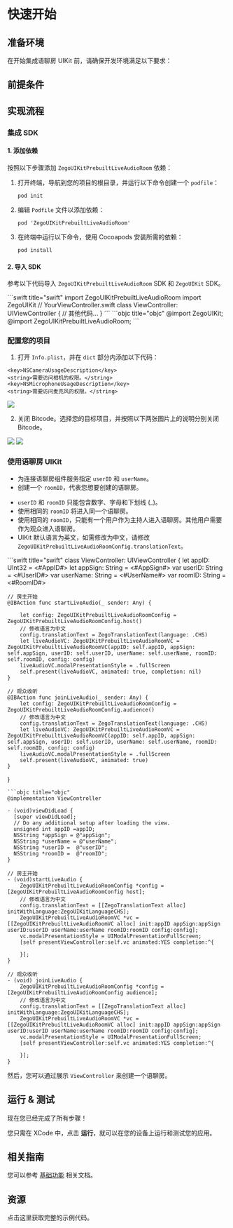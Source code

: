 
# 快速开始


## 准备环境

在开始集成语聊房 UIKit 前，请确保开发环境满足以下要求：

<EnviromentRequiremenZh/>

## 前提条件

<UIKitCreateAccountAndServicesZh/>

## 实现流程

### 集成 SDK

#### 1. 添加依赖

按照以下步骤添加 `ZegoUIKitPrebuiltLiveAudioRoom` 依赖：

1. 打开终端，导航到您的项目的根目录，并运行以下命令创建一个 `podfile`：
    ```
    pod init
    ```
2. 编辑 `Podfile` 文件以添加依赖：
    ```
    pod 'ZegoUIKitPrebuiltLiveAudioRoom'
    ```
3. 在终端中运行以下命令，使用 Cocoapods 安装所需的依赖：
    ```
    pod install
    ```

#### 2. 导入 SDK

参考以下代码导入 `ZegoUIKitPrebuiltLiveAudioRoom` SDK 和 `ZegoUIKit` SDK。

<CodeGroup>
```swift title="swift"
import ZegoUIKitPrebuiltLiveAudioRoom
import ZegoUIKit
// YourViewController.swift
class ViewController: UIViewController {
    // 其他代码...
}
```
```objc title="objc"
@import ZegoUIKit;
@import ZegoUIKitPrebuiltLiveAudioRoom;
```
</CodeGroup>

### 配置您的项目

1. 打开 `Info.plist`，并在 `dict` 部分内添加以下代码：
```plist
<key>NSCameraUsageDescription</key>
<string>需要访问相机的权限。</string>
<key>NSMicrophoneUsageDescription</key>
<string>需要访问麦克风的权限。</string>
```
<Frame width="512" height="auto" caption="">
  <img src="https://storage.zego.im/sdk-doc/Pics/ZegoUIKit/iOS/add_mic_camera_permissions.png" />
</Frame>

2. 关闭 Bitcode。选择您的目标项目，并按照以下两张图片上的说明分别关闭 Bitcode。
<Frame width="512" height="auto" caption="">
  <img src="https://storage.zego.im/sdk-doc/Pics/ZegoUIKit/iOS/project_bitcode.png" />
</Frame>
<Frame width="512" height="auto" caption="">
  <img src="https://storage.zego.im/sdk-doc/Pics/ZegoUIKit/iOS/pods_bitcode.png" />
</Frame>

### 使用语聊房 UIKit

- 为连接语聊房组件服务指定 `userID` 和 `userName`。
- 创建一个 `roomID`，代表您想要创建的语聊房。

<Note title="说明">

- `userID` 和 `roomID` 只能包含数字、字母和下划线 (_)。
- 使用相同的 `roomID` 将进入同一个语聊房。
- 使用相同的 `roomID`，只能有一个用户作为主持人进入语聊房。其他用户需要作为观众进入语聊房。
- UIKit 默认语言为英文，如需修改为中文，请修改 `ZegoUIKitPrebuiltLiveAudioRoomConfig.translationText`。
</Note>

<CodeGroup>
```swift title="swift"
class ViewController: UIViewController {
    let appID: UInt32 = <#AppID#>
    let appSign: String = <#AppSign#>
    var userID: String = <#UserID#>
    var userName: String = <#UserName#>
    var roomID: String = <#RoomID#>
    
    // 房主开始
    @IBAction func startLiveAudio(_ sender: Any) {
        
        let config: ZegoUIKitPrebuiltLiveAudioRoomConfig = ZegoUIKitPrebuiltLiveAudioRoomConfig.host()
        // 修改语言为中文
        config.translationText = ZegoTranslationText(language: .CHS)
        let liveAudioVC: ZegoUIKitPrebuiltLiveAudioRoomVC = ZegoUIKitPrebuiltLiveAudioRoomVC(appID: self.appID, appSign: self.appSign, userID: self.userID, userName: self.userName, roomID: self.roomID, config: config)
        liveAudioVC.modalPresentationStyle = .fullScreen
        self.present(liveAudioVC, animated: true, completion: nil)
    }
    
    // 观众收听
    @IBAction func joinLiveAudio(_ sender: Any) {
        let config: ZegoUIKitPrebuiltLiveAudioRoomConfig = ZegoUIKitPrebuiltLiveAudioRoomConfig.audience()
        // 修改语言为中文
        config.translationText = ZegoTranslationText(language: .CHS)
        let liveAudioVC: ZegoUIKitPrebuiltLiveAudioRoomVC = ZegoUIKitPrebuiltLiveAudioRoomVC(appID: self.appID, appSign: self.appSign, userID: self.userID, userName: self.userName, roomID: self.roomID, config: config)
        liveAudioVC.modalPresentationStyle = .fullScreen
        self.present(liveAudioVC, animated: true)
    }
}
```
```objc title="objc"
@implementation ViewController

- (void)viewDidLoad {
  [super viewDidLoad];
  // Do any additional setup after loading the view.
  unsigned int appID =appID;
  NSString *appSign = @"appSign";
  NSString *userName = @"userName";
  NSString *userID =  @"userID";
  NSString *roomID =  @"roomID";
}

// 房主开始
- (void)startLiveAudio {
    ZegoUIKitPrebuiltLiveAudioRoomConfig *config = [ZegoUIKitPrebuiltLiveAudioRoomConfig host];
    // 修改语言为中文
    config.translationText = [[ZegoTranslationText alloc] initWithLanguage:ZegoUIKitLanguageCHS];    
    ZegoUIKitPrebuiltLiveAudioRoomVC *vc = [[ZegoUIKitPrebuiltLiveAudioRoomVC alloc] init:appID appSign:appSign userID:userID userName:userName roomID:roomID config:config];
    vc.modalPresentationStyle = UIModalPresentationFullScreen;
    [self presentViewController:self.vc animated:YES completion:^{

    }];
}

// 观众收听
- (void) joinLiveAudio {
    ZegoUIKitPrebuiltLiveAudioRoomConfig *config = [ZegoUIKitPrebuiltLiveAudioRoomConfig audience];
    // 修改语言为中文
    config.translationText = [[ZegoTranslationText alloc] initWithLanguage:ZegoUIKitLanguageCHS];
    ZegoUIKitPrebuiltLiveAudioRoomVC *vc = [[ZegoUIKitPrebuiltLiveAudioRoomVC alloc] init:appID appSign:appSign userID:userID userName:userName roomID:roomID config:config];
    vc.modalPresentationStyle = UIModalPresentationFullScreen;
    [self presentViewController:self.vc animated:YES completion:^{

    }];
}
```
</CodeGroup>


然后，您可以通过展示 `ViewController` 来创建一个语聊房。

## 运行 & 测试

现在您已经完成了所有步骤！

您只需在 XCode 中，点击 **运行**，就可以在您的设备上运行和测试您的应用。

## 相关指南 

您可以参考 [基础功能](./Custom%20prebuilt%20features/Overview.mdx) 相关文档。

## 资源

<CardGroup cols={2}>
<Card title="示例代码" href="https://github.com/ZEGOCLOUD/zego_uikit_prebuilt_live_audio_room_example_ios" target="_blank">
  点击这里获取完整的示例代码。
</Card>
</CardGroup>
